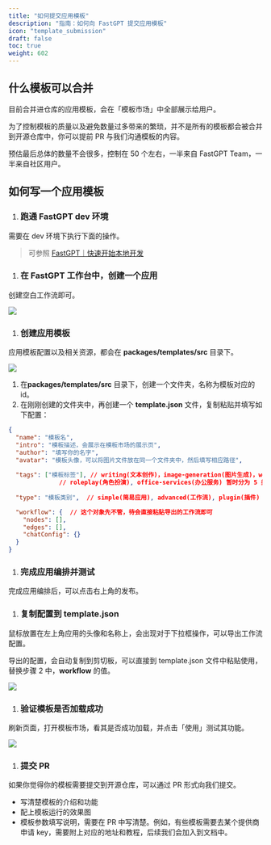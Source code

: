```yaml
---
title: "如何提交应用模板"
description: "指南：如何向 FastGPT 提交应用模板"
icon: "template_submission"
draft: false
toc: true
weight: 602
---
```



## 什么模板可以合并

目前合并进仓库的应用模板，会在「模板市场」中全部展示给用户。

为了控制模板的质量以及避免数量过多带来的繁琐，并不是所有的模板都会被合并到开源仓库中，你可以提前 PR 与我们沟通模板的内容。

预估最后总体的数量不会很多，控制在 50 个左右，一半来自 FastGPT Team，一半来自社区用户。

## 如何写一个应用模板

1. ### 跑通 FastGPT dev 环境

需要在 dev 环境下执行下面的操作。

> 可参照 [FastGPT｜快速开始本地开发](https://doc.fastgpt.in/docs/development/intro/)

1. ### 在 FastGPT 工作台中，创建一个应用

创建空白工作流即可。

![](/imgs/template_submission1.png)

1. ### 创建应用模板

应用模板配置以及相关资源，都会在 **packages/templates/src** 目录下。

![](/imgs/template_submission2.png)

1. 在**packages/templates/src** 目录下，创建一个文件夹，名称为模板对应的 id。
2. 在刚刚创建的文件夹中，再创建一个 **template.json** 文件，复制粘贴并填写如下配置：

```json
{
  "name": "模板名",
  "intro": "模板描述，会展示在模板市场的展示页",
  "author": "填写你的名字",
  "avatar": "模板头像，可以将图片文件放在同一个文件夹中，然后填写相应路径",
  
  "tags": ["模板标签"], // writing(文本创作)，image-generation(图片生成)，web-search(联网搜索),
              // roleplay(角色扮演), office-services(办公服务) 暂时分为 5 类，从中选择相应的标签
  
  "type": "模板类别",  // simple(简易应用), advanced(工作流), plugin(插件)

  "workflow": {  // 这个对象先不管，待会直接粘贴导出的工作流即可
    "nodes": [],
    "edges": [],
    "chatConfig": {}
  }
}
```

1. ### 完成应用编排并测试

完成应用编排后，可以点击右上角的发布。

1. ### 复制配置到 template.json

鼠标放置在左上角应用的头像和名称上，会出现对于下拉框操作，可以导出工作流配置。

导出的配置，会自动复制到剪切板，可以直接到 template.json 文件中粘贴使用，替换步骤 2 中，**workflow** 的值。

![](/imgs/template_submission3.png)

1. ### 验证模板是否加载成功

刷新页面，打开模板市场，看其是否成功加载，并点击「使用」测试其功能。

![](/imgs/template_submission4.png)

1. ### 提交 PR

如果你觉得你的模板需要提交到开源仓库，可以通过 PR 形式向我们提交。

- 写清楚模板的介绍和功能
- 配上模板运行的效果图
- 模板参数填写说明，需要在 PR 中写清楚。例如，有些模板需要去某个提供商申请 key，需要附上对应的地址和教程，后续我们会加入到文档中。
